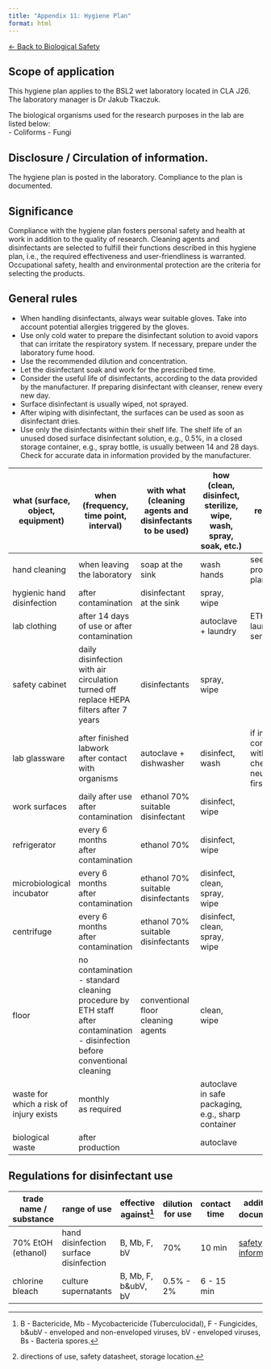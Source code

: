 ```yaml
---
title: "Appendix 11: Hygiene Plan"
format: html
---
```


[← Back to Biological Safety](../biological-safety.html)


## Scope of application

This hygiene plan applies to the BSL2 wet laboratory located in CLA J26. The laboratory manager is Dr Jakub Tkaczuk.

The biological organisms used for the research purposes in the lab are listed below:  
- Coliforms
- Fungi

## Disclosure / Circulation of information.

The hygiene plan is posted in the laboratory. Compliance to the plan is documented.

## Significance

Compliance with the hygiene plan fosters personal safety and health at work in addition to the quality of research. Cleaning agents and disinfectants are selected to fulfill their functions described in this hygiene plan, i.e., the required effectiveness and user-friendliness is warranted. Occupational safety, health and environmental protection are the criteria for selecting the products.

## General rules

- When handling disinfectants, always wear suitable gloves. Take into account potential allergies triggered by the gloves.
- Use only cold water to prepare the disinfectant solution to avoid vapors that can irritate the respiratory system. If necessary, prepare under the laboratory fume hood. 
- Use the recommended dilution and concentration.
- Let the disinfectant soak and work for the prescribed time.
- Consider the useful life of disinfectants, according to the data provided by the manufacturer. If preparing disinfectant with cleanser, renew every new day.
- Surface disinfectant is usually wiped, not sprayed.
- After wiping with disinfectant, the surfaces can be used as soon as disinfectant dries.
- Use only the disinfectants within their shelf life. The shelf life of an unused dosed surface disinfectant solution, e.g., 0.5%, in a closed storage container, e.g., spray bottle, is usually between 14 and 28 days. Check for accurate data in information provided by the manufacturer.

| **what** (surface, object, equipment) | **when** (frequency, time point, interval) | **with what** (cleaning agents and disinfectants to be used) | **how** (clean, disinfect, sterilize, wipe, wash, spray, soak, etc.) | **remarks** |
| --- | --- | --- | --- | --- |
| hand cleaning | when leaving the laboratory | soap at the sink | wash hands | see main protection plan |
| hygienic hand disinfection | after contamination | disinfectant at the sink | spray, wipe | |
| lab clothing | after 14 days of use or after contamination | | autoclave + laundry | ETH laundry services |
| safety cabinet | daily disinfection with air circulation turned off<br>replace HEPA filters after 7 years | disinfectants | spray, wipe | |
| lab glassware | after finished labwork<br>after contact with organisms | autoclave + dishwasher | disinfect, wash | if in contact with chemicals, neutralize first |
| work surfaces | daily after use<br>after contamination | ethanol 70%<br>suitable disinfectant | disinfect, wipe | |
| refrigerator | every 6 months<br>after contamination | ethanol 70% | disinfect, wipe | |
| microbiological incubator | every 6 months<br>after contamination | ethanol 70%<br>suitable disinfectants | disinfect, clean, spray, wipe | |
| centrifuge | every 6 months<br>after contamination | ethanol 70%<br>suitable disinfectants | disinfect, clean, spray, wipe | |
| floor | no contamination - standard cleaning procedure by ETH staff<br>after contamination - disinfection before conventional cleaning | conventional floor cleaning agents | clean, wipe | |
| waste for which a risk of injury exists | monthly<br>as required | | autoclave in safe packaging, e.g., sharp container | |
| biological waste | after production | | autoclave | |

## Regulations for disinfectant use

| trade name / substance | range of use                              | effective against[^1] | dilution for use | contact time | additional documents[^2] | remarks |
| ---------------------- | ----------------------------------------- | --------------------- | ---------------- | ------------ | ------------------------ | ------- |
| 70% EtOH (ethanol)     | hand disinfection<br>surface disinfection | B, Mb, F, bV          | 70%              | 10 min       | [safety information](../../02-chemical-safety/chemicals/ETHANOL_64-17-5.md) |         |
| chlorine bleach        | culture supernatants                      | B, Mb, F, b&ubV, bV   | 0.5% - 2%        | 6 - 15 min   |                          |         |

[^1]: B - Bactericide, Mb - Mycobactericide (Tuberculocidal), F - Fungicides, b&ubV - enveloped and non-enveloped viruses, bV - enveloped viruses, Bs - Bacteria spores.
[^2]: directions of use, safety datasheet, storage location.
